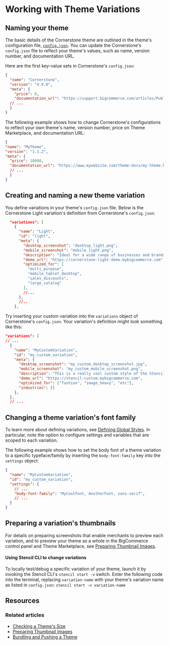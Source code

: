 # Working with Theme Variations

 

## Naming your theme

The basic details of the Cornerstone theme are outlined in the theme's configuration file, [`config.json`](https://github.com/bigcommerce/cornerstone/blob/master/config.json). You can update the Cornerstone's `config.json` file to reflect your theme's values, such as name, version number, and documentation URL. 


Here are the first key-value sets in Cornerstone's `config.json`: 

```json filename="Cornerstone settings config.json" showLineNumbers copy
{
  "name": "Cornerstone",
  "version": "4.9.0",
  "meta": {
    "price": 0,
    "documentation_url": "https://support.bigcommerce.com/articles/Public/Cornerstone-Theme-Manual",
  // ...
  }
}
```

The following example shows how to change Cornerstone's configurations to reflect your own theme's name, version number, price on Theme Marketplace, and documentation URL:


```json filename="Cornerstone settings config.json" showLineNumbers copy
{
"name": "MyTheme",
"version": "1.1.2",
"meta": {
  "price": 10000,
  "documentation_url": "https://www.mywebsite.com/theme-docs/my-theme.html",
  // ...
  }
}
```

## Creating and naming a new theme variation

You define variations in your theme's `config.json` file. Below is the Cornerstone Light variation's definition from Cornerstone's `config.json`:


```json filename="Cornerstone Light theme variation settings config.json" showLineNumbers copy
  "variations": [
    {
      "name": "Light",
      "id": "light",
      "meta": {
        "desktop_screenshot": "desktop_light.png",
        "mobile_screenshot": "mobile_light.png",
        "description": "Ideal for a wide range of businesses and brands, this design is fully responsive, simple, and ready for you to add your branding, logo, and products. It comes ready to build a clean looking and beautiful store with features such as homepage carousel, social media icons, featured and top selling products, and faceted search (which is available on select BigCommerce plans). Fully express your brand by using our Theme Editor to quickly and easily style your site's fonts and colors, all without the need to write code.",
        "demo_url": "https://cornerstone-light-demo.mybigcommerce.com",
        "optimized_for": [
          "multi_purpose",
          "mobile_tablet_desktop",
          "sales_discounts",
          "large_catalog"
        ],
        //...
      },
      //..
    },
```

Try inserting your custom variation into the `variations` object of Cornerstone's `config.json`. Your variation's definition might look something like this:


```json filename="Example theme variation definition config.json" showLineNumbers copy
"variations": [
// ...
  {
    "name": "MyCustomVariation",
    "id": "my_custom_variation",
    "meta": {
      "desktop_screenshot": "my_custom_desktop_screenshot.jpg",
      "mobile_screenshot": "my_custom_mobile_screenshot.png",
      "description": "This is a really cool custom style of the Stencil Theme",
      "demo_url": "https://stencil-custom.mybigcommerce.com",
      "optimized_for": ["fashion", "image_heavy", "etc"],
      "industries": []
    },
  },
  // ...
```

## Changing a theme variation's font family


To learn more about defining variations, see [Defining Global Styles](/docs/storefront/stencil/themes/foundations/global-styles). In particular, note the option to configure settings and variables that are scoped to each variation.

The following example shows how to set the body font of a theme variation to a specific typeface/family by inserting the `body-font-family` key into the `settings` object:

```json Filename="Example body font variation config.json" showLineNumbers copy
{
  "name": "MyCustomVariation",
  "id": "my_custom_variation",
  "settings": {
    // ...
    "body-font-family": "MyCoolFont, AnotherFont, sans-serif",
    // ...
  }
}
```

## Preparing a variation's thumbnails


For details on preparing screenshots that enable merchants to preview each variation, and to preview your theme as a whole in the BigCommerce control panel and Theme Marketplace, see [Preparing Thumbnail Images](/docs/storefront/stencil/deployment/theme-images).

<Callout type="info">

 #### Using Stencil CLI to change variations
 To locally test/debug a specific variation of your theme, launch it by invoking the Stencil CLI's `stencil start -v` switch. Enter the following code into the terminal, replacing `variation-name` with your theme's variation name as listed in `config.json`:
 `stencil start -v variation-name`
 </Callout>

## Resources

### Related articles
* [Checking a Theme's Size](/docs/storefront/stencil/deployment/theme-size)
* [Preparing Thumbnail Images](/docs/storefront/stencil/deployment/theme-images)
* [Bundling and Pushing a Theme](/docs/storefront/stencil/deployment/upload)
